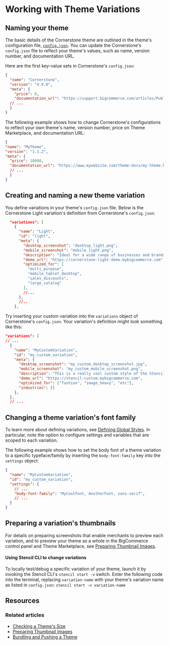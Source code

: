 # Working with Theme Variations

 

## Naming your theme

The basic details of the Cornerstone theme are outlined in the theme's configuration file, [`config.json`](https://github.com/bigcommerce/cornerstone/blob/master/config.json). You can update the Cornerstone's `config.json` file to reflect your theme's values, such as name, version number, and documentation URL. 


Here are the first key-value sets in Cornerstone's `config.json`: 

```json filename="Cornerstone settings config.json" showLineNumbers copy
{
  "name": "Cornerstone",
  "version": "4.9.0",
  "meta": {
    "price": 0,
    "documentation_url": "https://support.bigcommerce.com/articles/Public/Cornerstone-Theme-Manual",
  // ...
  }
}
```

The following example shows how to change Cornerstone's configurations to reflect your own theme's name, version number, price on Theme Marketplace, and documentation URL:


```json filename="Cornerstone settings config.json" showLineNumbers copy
{
"name": "MyTheme",
"version": "1.1.2",
"meta": {
  "price": 10000,
  "documentation_url": "https://www.mywebsite.com/theme-docs/my-theme.html",
  // ...
  }
}
```

## Creating and naming a new theme variation

You define variations in your theme's `config.json` file. Below is the Cornerstone Light variation's definition from Cornerstone's `config.json`:


```json filename="Cornerstone Light theme variation settings config.json" showLineNumbers copy
  "variations": [
    {
      "name": "Light",
      "id": "light",
      "meta": {
        "desktop_screenshot": "desktop_light.png",
        "mobile_screenshot": "mobile_light.png",
        "description": "Ideal for a wide range of businesses and brands, this design is fully responsive, simple, and ready for you to add your branding, logo, and products. It comes ready to build a clean looking and beautiful store with features such as homepage carousel, social media icons, featured and top selling products, and faceted search (which is available on select BigCommerce plans). Fully express your brand by using our Theme Editor to quickly and easily style your site's fonts and colors, all without the need to write code.",
        "demo_url": "https://cornerstone-light-demo.mybigcommerce.com",
        "optimized_for": [
          "multi_purpose",
          "mobile_tablet_desktop",
          "sales_discounts",
          "large_catalog"
        ],
        //...
      },
      //..
    },
```

Try inserting your custom variation into the `variations` object of Cornerstone's `config.json`. Your variation's definition might look something like this:


```json filename="Example theme variation definition config.json" showLineNumbers copy
"variations": [
// ...
  {
    "name": "MyCustomVariation",
    "id": "my_custom_variation",
    "meta": {
      "desktop_screenshot": "my_custom_desktop_screenshot.jpg",
      "mobile_screenshot": "my_custom_mobile_screenshot.png",
      "description": "This is a really cool custom style of the Stencil Theme",
      "demo_url": "https://stencil-custom.mybigcommerce.com",
      "optimized_for": ["fashion", "image_heavy", "etc"],
      "industries": []
    },
  },
  // ...
```

## Changing a theme variation's font family


To learn more about defining variations, see [Defining Global Styles](/docs/storefront/stencil/themes/foundations/global-styles). In particular, note the option to configure settings and variables that are scoped to each variation.

The following example shows how to set the body font of a theme variation to a specific typeface/family by inserting the `body-font-family` key into the `settings` object:

```json Filename="Example body font variation config.json" showLineNumbers copy
{
  "name": "MyCustomVariation",
  "id": "my_custom_variation",
  "settings": {
    // ...
    "body-font-family": "MyCoolFont, AnotherFont, sans-serif",
    // ...
  }
}
```

## Preparing a variation's thumbnails


For details on preparing screenshots that enable merchants to preview each variation, and to preview your theme as a whole in the BigCommerce control panel and Theme Marketplace, see [Preparing Thumbnail Images](/docs/storefront/stencil/deployment/theme-images).

<Callout type="info">

 #### Using Stencil CLI to change variations
 To locally test/debug a specific variation of your theme, launch it by invoking the Stencil CLI's `stencil start -v` switch. Enter the following code into the terminal, replacing `variation-name` with your theme's variation name as listed in `config.json`:
 `stencil start -v variation-name`
 </Callout>

## Resources

### Related articles
* [Checking a Theme's Size](/docs/storefront/stencil/deployment/theme-size)
* [Preparing Thumbnail Images](/docs/storefront/stencil/deployment/theme-images)
* [Bundling and Pushing a Theme](/docs/storefront/stencil/deployment/upload)
